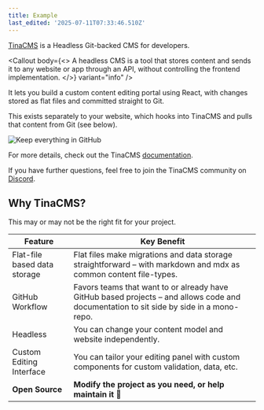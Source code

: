 ```yaml
---
title: Example
last_edited: '2025-07-11T07:33:46.510Z'
---
```


[TinaCMS](https://tina.io) is a Headless Git-backed CMS for developers.

<Callout
  body={<>
    A headless CMS is a tool that stores content and sends it to any website or app through an API, without controlling the frontend implementation.
  </>}
  variant="info"
/>

It lets you build a custom content editing portal using React, with changes stored as flat files and committed straight to Git.

This exists separately to your website, which hooks into TinaCMS and pulls that content from Git (see below).

![](</img/landing-assets/tinacms-github-integration.jpg> "Keep everything in GitHub")

For more details, check out the TinaCMS [documentation](https://tina.io/docs).

If you have further questions, feel free to join the TinaCMS community on [Discord](https://discord.com/invite/zumN63Ybpf).

## Why TinaCMS?

This may or may not be the right fit for your project.

| Feature                      | Key Benefit                                                                                                                             |
| ---------------------------- | --------------------------------------------------------------------------------------------------------------------------------------- |
| Flat-file based data storage | Flat files make migrations and data storage straightforward – with markdown and mdx as common content file-types.                       |
| GitHub Workflow              | Favors teams that want to or already have GitHub based projects – and allows code and documentation to sit side by side in a mono-repo. |
| Headless                     | You can change your content model and website independently.                                                                            |
| Custom Editing Interface     | You can tailor your editing panel with custom components for custom validation, data, etc.                                              |
| **Open Source**              | **Modify the project as you need, or help maintain it 🫶**                                                                              |
